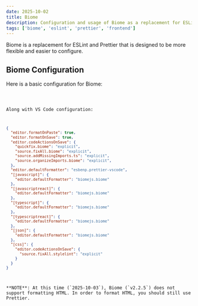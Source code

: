 ```yaml
---
date: 2025-10-02
title: Biome
description: Configuration and usage of Biome as a replacement for ESLint and Prettier.
tags: ['biome', 'eslint', 'prettier', 'frontend']
---
```




Biome is a replacement for ESLint and Prettier that is designed to be more
flexible and easier to configure.

## Biome Configuration

Here is a basic configuration for Biome:

<Code code={Source} lang="json" title="biome.json" wrap />

Along with VS Code configuration:

```json
{
  "editor.formatOnPaste": true,
  "editor.formatOnSave": true,
  "editor.codeActionsOnSave": {
    "quickfix.biome": "explicit",
    "source.fixAll.biome": "explicit",
    "source.addMissingImports.ts": "explicit",
    "source.organizeImports.biome": "explicit",
  },
  "editor.defaultFormatter": "esbenp.prettier-vscode",
  "[javascript]": {
    "editor.defaultFormatter": "biomejs.biome"
  },
  "[javascriptreact]": {
    "editor.defaultFormatter": "biomejs.biome"
  },
  "[typescript]": {
    "editor.defaultFormatter": "biomejs.biome"
  },
  "[typescriptreact]": {
    "editor.defaultFormatter": "biomejs.biome"
  },
  "[json]": {
    "editor.defaultFormatter": "biomejs.biome"
  },
  "[css]": {
    "editor.codeActionsOnSave": {
      "source.fixAll.stylelint": "explicit"
    }
  }
}
```
<Aside type="caution">
**NOTE**: At this time (`2025-10-03`), Biome (`v2.2.5`) does not support formatting HTML. In order to format HTML, you should still use Prettier.
</Aside>